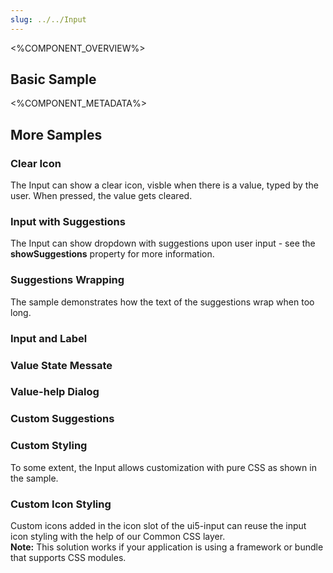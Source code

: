```yaml
---
slug: ../../Input
---
```



<%COMPONENT_OVERVIEW%>

## Basic Sample
<Basic />

<%COMPONENT_METADATA%>

## More Samples

### Clear Icon
The Input can show a clear icon, visble when there is a value, typed by the user.
When pressed, the value gets cleared.

<ClearIcon />

### Input with Suggestions
The Input can show dropdown with suggestions upon user input - see the <b>showSuggestions</b> property for more information.

<Suggestions />

### Suggestions Wrapping
The sample demonstrates how the text of the suggestions wrap when too long.

<SuggestionsWrapping />

### Input and Label
<Label />

### Value State Messate
<ValueStateMessage />

### Value-help Dialog
<ValueHelpDialog />

### Custom Suggestions
<CustomSuggestions />

### Custom Styling
To some extent, the Input allows customization with pure CSS as shown in the sample.

<CustomStyling />

### Custom Icon Styling
Custom icons added in the icon slot of the ui5-input can reuse the input icon styling with the help of our Common CSS layer.
<br/>
**Note:** This solution works if your application is using a framework or bundle that supports CSS modules.

<CustomIcon />